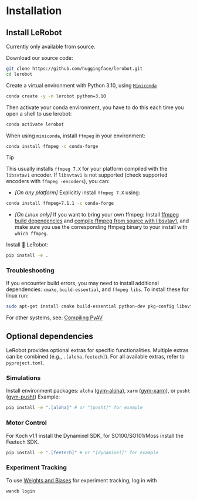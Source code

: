 # Installation

## Install LeRobot

Currently only available from source.

Download our source code:
```bash
git clone https://github.com/huggingface/lerobot.git
cd lerobot
```

Create a virtual environment with Python 3.10, using [`Miniconda`](https://docs.anaconda.com/miniconda/install/#quick-command-line-install)
```bash
conda create -y -n lerobot python=3.10
```

Then activate your conda environment, you have to do this each time you open a shell to use lerobot:
```bash
conda activate lerobot
```

When using `miniconda`, install `ffmpeg` in your environment:
```bash
conda install ffmpeg -c conda-forge
```

> [!TIP]
> This usually installs `ffmpeg 7.X` for your platform compiled with the `libsvtav1` encoder. If `libsvtav1` is not supported (check supported encoders with `ffmpeg -encoders`), you can:
>  - _[On any platform]_ Explicitly install `ffmpeg 7.X` using:
>  ```bash
>  conda install ffmpeg=7.1.1 -c conda-forge
>  ```
>  - _[On Linux only]_ If you want to bring your own ffmpeg: Install [ffmpeg build dependencies](https://trac.ffmpeg.org/wiki/CompilationGuide/Ubuntu#GettheDependencies) and [compile ffmpeg from source with libsvtav1](https://trac.ffmpeg.org/wiki/CompilationGuide/Ubuntu#libsvtav1), and make sure you use the corresponding ffmpeg binary to your install with `which ffmpeg`.

Install 🤗 LeRobot:
```bash
pip install -e .
```

### Troubleshooting
If you encounter build errors, you may need to install additional dependencies: `cmake`, `build-essential`, and `ffmpeg libs`.
To install these for linux run:
```bash
sudo apt-get install cmake build-essential python-dev pkg-config libavformat-dev libavcodec-dev libavdevice-dev libavutil-dev libswscale-dev libswresample-dev libavfilter-dev pkg-config
```
For other systems, see: [Compiling PyAV](https://pyav.org/docs/develop/overview/installation.html#bring-your-own-ffmpeg)

## Optional dependencies

LeRobot provides optional extras for specific functionalities. Multiple extras can be combined (e.g., `.[aloha,feetech]`). For all available extras, refer to `pyproject.toml`.

### Simulations
Install environment packages: `aloha` ([gym-aloha](https://github.com/huggingface/gym-aloha)), `xarm` ([gym-xarm](https://github.com/huggingface/gym-xarm)), or `pusht` ([gym-pusht](https://github.com/huggingface/gym-pusht))
Example:
```bash
pip install -e ".[aloha]" # or "[pusht]" for example
```

### Motor Control
For Koch v1.1 install the Dynamixel SDK, for SO100/SO101/Moss install the Feetech SDK.
```bash
pip install -e ".[feetech]" # or "[dynamixel]" for example
```

### Experiment Tracking
To use [Weights and Biases](https://docs.wandb.ai/quickstart) for experiment tracking, log in with
```bash
wandb login
```
